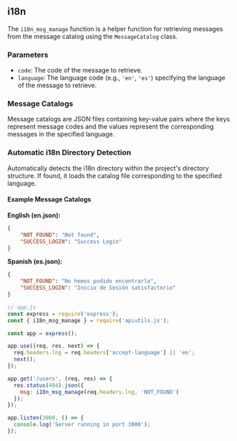 ## i18n

The `i18n_msg_manage` function is a helper function for retrieving messages from the message catalog using the `MessageCatalog` class.

### Parameters

- `code`: The code of the message to retrieve.
- `language`: The language code (e.g., `'en'`, `'es'`) specifying the language of the message to retrieve.

### Message Catalogs

Message catalogs are JSON files containing key-value pairs where the keys represent message codes and the values represent the corresponding messages in the specified language.

### Automatic i18n Directory Detection

Automatically detects the i18n directory within the project's directory structure. If found, it loads the catalog file corresponding to the specified language.

#### Example Message Catalogs

**English (en.json):**

```json
{
    "NOT_FOUND": "Not found",
    "SUCCESS_LOGIN": "Success Login"
}
```

**Spanish (es.json):**

```json
{
    "NOT_FOUND": "No hemos podido encontrarlo",
    "SUCCESS_LOGIN": "Inicio de Sesión satisfactorio"
}
```

```javascript
// app.js
const express = require('express');
const { i18n_msg_manage } = require('apiutils.js');

const app = express();

app.use((req, res, next) => {
  req.headers.lng = req.headers['accept-language'] || 'en';
  next();
});

app.get('/users', (req, res) => {
  res.status(404).json({
    msg: i18n_msg_manage(req.headers.lng, 'NOT_FOUND')
  });
});

app.listen(3000, () => {
  console.log('Server running in port 3000');
});
```

